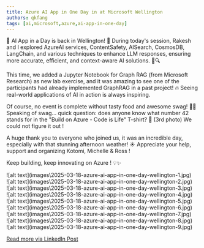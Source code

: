 ```yaml
---
title: Azure AI App in One Day in at Microsoft Wellington
authors: qkfang
tags: [ai,microsoft,azure,ai-app-in-one-day]
---
```



🚀 AI App in a Day is back in Wellington! 🌿 During today's session, Rakesh and I explored AzureAI services, ContentSafety, AISearch, CosmosDB, LangChain, and various techniques to enhance LLM responses, ensuring more accurate, efficient, and context-aware AI solutions. 🚀🔍

This time, we added a Jupyter Notebook for Graph RAG (from Microsoft Research) as new lab exercise, and it was amazing to see one of the participants had already implemented GraphRAG in a past project! 🔥 Seeing real-world applications of AI in action is always inspiring.

Of course, no event is complete without tasty food and awesome swag! 🍕👕 Speaking of swag… quick question: does anyone know what number 42 stands for in the "Build on Azure - Code is Life" T-shirt? 🤔 (3rd photo) We could not figure it out !

A huge thank you to everyone who joined us, it was an incredible day, especially with that stunning afternoon weather! ☀️ Appreciate your help, support and organizing Kotomi, Michelle & Ross !

Keep building, keep innovating on Azure ! 💡✨

<div className="img-grid">
  <div className="img-item">
    ![alt text](images\2025-03-18-azure-ai-app-in-one-day-wellington-1.jpg)
  </div>
  <div className="img-item">
    ![alt text](images\2025-03-18-azure-ai-app-in-one-day-wellington-2.jpg)
  </div>
  <div className="img-item">
    ![alt text](images\2025-03-18-azure-ai-app-in-one-day-wellington-3.jpg)
  </div>
  <div className="img-item">
    ![alt text](images\2025-03-18-azure-ai-app-in-one-day-wellington-4.jpg)
  </div>
  <div className="img-item">
    ![alt text](images\2025-03-18-azure-ai-app-in-one-day-wellington-5.jpg)
  </div>
  <div className="img-item">
    ![alt text](images\2025-03-18-azure-ai-app-in-one-day-wellington-6.jpg)
  </div>
  <div className="img-item">
    ![alt text](images\2025-03-18-azure-ai-app-in-one-day-wellington-7.jpg)
  </div>
  <div className="img-item">
    ![alt text](images\2025-03-18-azure-ai-app-in-one-day-wellington-8.jpg)
  </div>
  <div className="img-item">
    ![alt text](images\2025-03-18-azure-ai-app-in-one-day-wellington-9.jpg)
  </div>
</div>

<a href="https://www.linkedin.com/posts/qkfang_azureai-contentsafety-aisearch-activity-7307628362770890752-9QZo" target="_blank">Read more via LinkedIn Post</a>